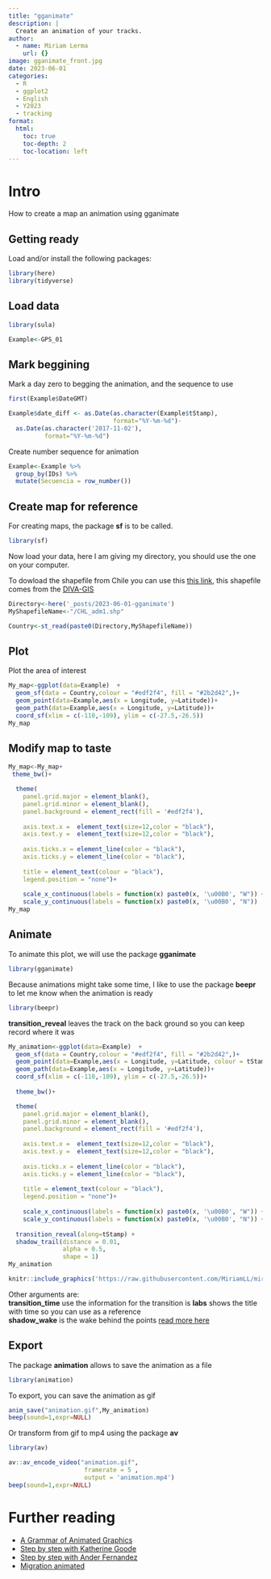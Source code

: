 ```yaml
---
title: "gganimate"
description: |
  Create an animation of your tracks.
author:
  - name: Miriam Lerma
    url: {}
image: gganimate_front.jpg
date: 2023-06-01
categories:
  - R
  - ggplot2
  - English
  - Y2023
  - tracking
format:
  html:
    toc: true
    toc-depth: 2
    toc-location: left
---
```



# Intro

How to create a map an animation using gganimate

## Getting ready

Load and/or install the following packages:

```r
library(here)
library(tidyverse)
```

## Load data

```r
library(sula)
```

```r
Example<-GPS_01
```


## Mark beggining

Mark a day zero to begging the animation, and the sequence to use

```r
first(Example$DateGMT)
```

```r
Example$date_diff <- as.Date(as.character(Example$tStamp), 
                             format="%Y-%m-%d")-
  as.Date(as.character('2017-11-02'), 
          format="%Y-%m-%d")
```

Create number sequence for animation

```r
Example<-Example %>% 
  group_by(IDs) %>%
  mutate(Secuencia = row_number())
```

## Create map for reference

For creating maps, the package **sf** is to be called.

```r
library(sf)
```

Now load your data, here I am giving my directory, you should use the one on your computer.

To dowload the shapefile from Chile you can use this [this link](https://github.com/MiriamLL/miriamlerma_/blob/main/_posts/2023-06-01-gganimate/CHL_adm1.shp), this shapefile comes from the [DIVA-GIS](https://www.diva-gis.org/datadown)

```r
Directory<-here('_posts/2023-06-01-gganimate')
MyShapefileName<-"/CHL_adm1.shp"
```

```r
Country<-st_read(paste0(Directory,MyShapefileName))
```

## Plot

Plot the area of interest

```r
My_map<-ggplot(data=Example)  + 
  geom_sf(data = Country,colour = "#edf2f4", fill = "#2b2d42",)+
  geom_point(data=Example,aes(x = Longitude, y=Latitude))+
  geom_path(data=Example,aes(x = Longitude, y=Latitude))+
  coord_sf(xlim = c(-110,-109), ylim = c(-27.5,-26.5))
My_map
```

## Modify map to taste

```r
My_map<-My_map+
 theme_bw()+

  theme(
    panel.grid.major = element_blank(), 
    panel.grid.minor = element_blank(),
    panel.background = element_rect(fill = '#edf2f4'),
    
    axis.text.x =  element_text(size=12,color = "black"),
    axis.text.y =  element_text(size=12,color = "black"),
    
    axis.ticks.x = element_line(color = "black"),
    axis.ticks.y = element_line(color = "black"),
    
    title = element_text(colour = "black"),
    legend.position = "none")+
  
    scale_x_continuous(labels = function(x) paste0(x, '\u00B0', "W")) +
    scale_y_continuous(labels = function(x) paste0(x, '\u00B0', "N"))
My_map
```

## Animate

To animate this plot, we will use the package **gganimate**

```r
library(gganimate)
```

Because animations might take some time, I like to use the package **beepr** to let me know when the animation is ready

```r
library(beepr)
```

**transition_reveal** leaves the track on the back ground so you can keep record where it was  

```r
My_animation<-ggplot(data=Example)  + 
  geom_sf(data = Country,colour = "#edf2f4", fill = "#2b2d42",)+
  geom_point(data=Example,aes(x = Longitude, y=Latitude, colour = tStamp))+
  geom_path(data=Example,aes(x = Longitude, y=Latitude))+
  coord_sf(xlim = c(-110,-109), ylim = c(-27.5,-26.5))+
  
  theme_bw()+

  theme(
    panel.grid.major = element_blank(), 
    panel.grid.minor = element_blank(),
    panel.background = element_rect(fill = '#edf2f4'),
    
    axis.text.x =  element_text(size=12,color = "black"),
    axis.text.y =  element_text(size=12,color = "black"),
    
    axis.ticks.x = element_line(color = "black"),
    axis.ticks.y = element_line(color = "black"),
    
    title = element_text(colour = "black"),
    legend.position = "none")+
  
    scale_x_continuous(labels = function(x) paste0(x, '\u00B0', "W")) +
    scale_y_continuous(labels = function(x) paste0(x, '\u00B0', "N")) +
  
  transition_reveal(along=tStamp) +
  shadow_trail(distance = 0.01,
               alpha = 0.5,
               shape = 1)
My_animation
```

```r
knitr::include_graphics('https://raw.githubusercontent.com/MiriamLL/miriamlerma_/refs/heads/main/_posts/2023-06-01-gganimate/animation.gif')
```

Other arguments are:  
**transition_time** use the information for the transition is
**labs** shows the title with time so you can use as a reference  
**shadow_wake** is the wake behind the points [read more here](https://goodekat.github.io/presentations/2019-isugg-gganimate-spooky/slides.html#48)

## Export

The package **animation** allows to save the animation as a file

```r
library(animation)
```

To export, you can save the animation as gif

```r
anim_save("animation.gif",My_animation)
beep(sound=1,expr=NULL)
```

Or transform from gif to mp4 using the package **av**

```r
library(av)
```

```r
av::av_encode_video("animation.gif", 
                     framerate = 5 ,
                     output = 'animation.mp4')
beep(sound=1,expr=NULL)
```

# Further reading

- [A Grammar of Animated Graphics](https://gganimate.com/)
- [Step by step with Katherine Goode](https://goodekat.github.io/presentations/2019-isugg-gganimate-spooky/slides.html#1)  
- [Step by step with Ander Fernandez](https://anderfernandez.com/en/blog/how-to-create-animations-in-r-with-gganimate/)  
- [Migration animated](https://www.climatecentral.org/news/map-animal-migration-climate-change-20646)

